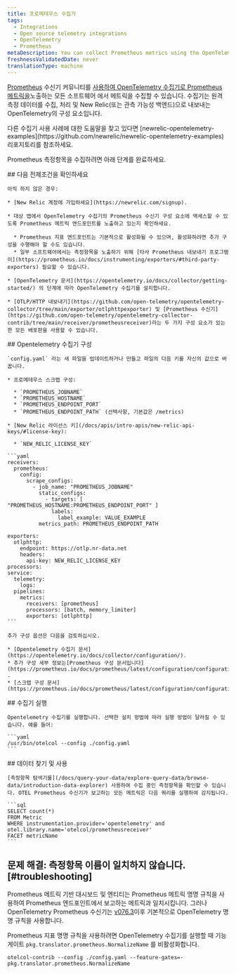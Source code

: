 ```yaml
---
title: 프로메테우스 수집가
tags:
  - Integrations
  - Open source telemetry integrations
  - OpenTelemetry
  - Prometheus
metaDescription: You can collect Prometheus metrics using the OpenTelemetry collector.
freshnessValidatedDate: never
translationType: machine
---
```


[Prometheus](https://github.com/open-telemetry/opentelemetry-collector-contrib/tree/main/receiver/prometheusreceiver) 수신기 커뮤니티를 [사용하여 OpenTelemetry 수집기로 Prometheus 메트릭을](https://prometheus.io/docs/instrumenting/exporters/)노출하는 모든 소프트웨어 에서 메트릭을 수집할 수 있습니다. 수집기는 원격 측정 데이터를 수집, 처리 및 New Relic(또는 관측 가능성 백엔드)으로 내보내는 OpenTelemetry의 구성 요소입니다.

<Callout variant="tip">
  다른 수집기 사용 사례에 대한 도움말을 찾고 있다면 [newrelic-opentelemetry-examples](https://github.com/newrelic/newrelic-opentelemetry-examples) 리포지토리를 참조하세요.
</Callout>

Prometheus 측정항목을 수집하려면 아래 단계를 완료하세요.

<Steps>
  <Step>
    ## 다음 전제조건을 확인하세요

    아직 하지 않은 경우:

    * [New Relic 계정에 가입하세요](https://newrelic.com/signup).

    * 대상 앱에서 OpenTelemetry 수집기의 Prometheus 수신기 구성 요소에 액세스할 수 있도록 Prometheus 메트릭 엔드포인트를 노출하고 있는지 확인하세요.

      * Prometheus 지표 엔드포인트는 기본적으로 활성화될 수 있으며, 활성화하려면 추가 구성을 수행해야 할 수도 있습니다.
      * 일부 소프트웨어에서는 측정항목을 노출하기 위해 [타사 Prometheus 내보내기 프로그램이](https://prometheus.io/docs/instrumenting/exporters/#third-party-exporters) 필요할 수 있습니다.

    * [OpenTelemetry 문서](https://opentelemetry.io/docs/collector/getting-started/) 의 단계에 따라 OpenTelemetry 수집기를 설치합니다.

    * [OTLP/HTTP 내보내기](https://github.com/open-telemetry/opentelemetry-collector/tree/main/exporter/otlphttpexporter) 및 [Prometheus 수신기](https://github.com/open-telemetry/opentelemetry-collector-contrib/tree/main/receiver/prometheusreceiver)라는 두 가지 구성 요소가 있는 한 모든 배포판을 사용할 수 있습니다.
  </Step>

  <Step>
    ## Opentelemetry 수집기 구성

    `config.yaml` 라는 새 파일을 업데이트하거나 만들고 파일의 다음 키를 자신의 값으로 바꿉니다.

    * 프로메테우스 스크랩 구성:

      * `PROMETHEUS_JOBNAME`
      * `PROMETHEUS_HOSTNAME`
      * `PROMETHEUS_ENDPOINT_PORT`
      * `PROMETHEUS_ENDPOINT_PATH` (선택사항, 기본값은 /metrics)

    * [New Relic 라이선스 키](/docs/apis/intro-apis/new-relic-api-keys/#license-key):

      * `NEW_RELIC_LICENSE_KEY`

    ```yaml
    receivers:
      prometheus:
        config:
          scrape_configs:
            - job_name: "PROMETHEUS_JOBNAME"
              static_configs:
                - targets: [ "PROMETHEUS_HOSTNAME:PROMETHEUS_ENDPOINT_PORT" ]
                  labels:
                    label_example: VALUE_EXAMPLE
              metrics_path: PROMETHEUS_ENDPOINT_PATH

    exporters:
      otlphttp:
        endpoint: https://otlp.nr-data.net
        headers:
          api-key: NEW_RELIC_LICENSE_KEY
    processors:
    service:
      telemetry:
        logs:
      pipelines:
        metrics:
          receivers: [prometheus]
          processors: [batch, memory_limiter]
          exporters: [otlphttp]
    ```

    추가 구성 옵션은 다음을 검토하십시오.

    * [Opentelemetry 수집기 문서](https://opentelemetry.io/docs/collector/configuration/).
    * 추가 구성 세부 정보는[Prometheus 구성 문서입니다](https://prometheus.io/docs/prometheus/latest/configuration/configuration/) .
    * [스크랩 구성 문서](https://prometheus.io/docs/prometheus/latest/configuration/configuration/#scrape_config).
  </Step>

  <Step>
    ## 수집기 실행

    Opentelemetry 수집기를 실행합니다. 선택한 설치 방법에 따라 실행 방법이 달라질 수 있습니다. 예를 들어:

    ```yaml
    /usr/bin/otelcol --config ./config.yaml
    ```
  </Step>

  <Step>
    ## 데이터 찾기 및 사용

    [측정항목 탐색기를](/docs/query-your-data/explore-query-data/browse-data/introduction-data-explorer) 사용하여 수집 중인 측정항목을 확인할 수 있습니다. OTEL Prometheus 수신기가 보고하는 모든 메트릭은 다음 쿼리를 실행하여 감지됩니다.

    ```sql
    SELECT count(*)
    FROM Metric
    WHERE instrumentation.provider='opentelemetry' and otel.library.name='otelcol/prometheusreceiver'
    FACET metricName
    ```
  </Step>
</Steps>

## 문제 해결: 측정항목 이름이 일치하지 않습니다. [#troubleshooting]

Prometheus 메트릭 기반 대시보드 및 엔티티는 Prometheus 메트릭 명명 규칙을 사용하여 Prometheus 엔드포인트에서 보고하는 메트릭과 일치시킵니다. 그러나 OpenTelemetry Prometheus 수신기는 [v076.3](https://github.com/open-telemetry/opentelemetry-collector-contrib/releases/tag/v0.76.3)이후 기본적으로 OpenTelemetry 명명 규칙을 사용합니다.

Prometheus 지표 명명 규칙을 사용하려면 OpenTelemetry 수집기를 실행할 때 기능 게이트 `pkg.translator.prometheus.NormalizeName` 를 비활성화합니다.

```shell
otelcol-contrib --config ./config.yaml --feature-gates=-pkg.translator.prometheus.NormalizeName
```